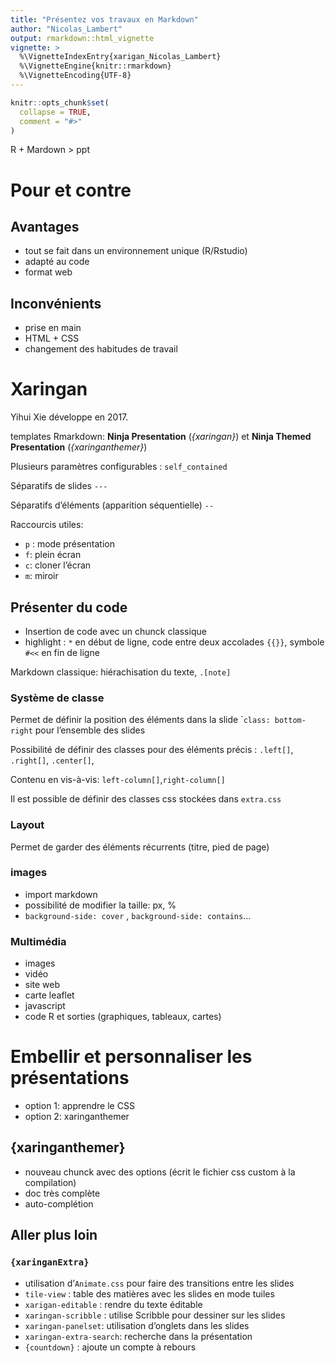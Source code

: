 ---
title: "Présentez vos travaux en Markdown"
author: "Nicolas_Lambert"
output: rmarkdown::html_vignette
vignette: >
  %\VignetteIndexEntry{xarigan_Nicolas_Lambert}
  %\VignetteEngine{knitr::rmarkdown}
  %\VignetteEncoding{UTF-8}
---

```{r, include = FALSE}
knitr::opts_chunk$set(
  collapse = TRUE,
  comment = "#>"
)
```


R + Mardown > ppt

# Pour et contre
## Avantages

- tout se fait dans un environnement unique (R/Rstudio)
- adapté au code
- format web

## Inconvénients
- prise en main
- HTML + CSS
- changement des habitudes de travail

# Xaringan

Yihui Xie développe en 2017.

templates Rmarkdown: **Ninja Presentation** (*{xaringan}*) et **Ninja Themed Presentation** (*{xaringanthemer}*)

Plusieurs paramètres configurables : `self_contained`

Séparatifs  de slides `---`

Séparatifs d'éléments (apparition séquentielle) `--`


Raccourcis utiles:

- `p` : mode présentation
- `f`: plein écran
- `c`: cloner l'écran
- `m`: miroir

## Présenter du code

- Insertion de code avec un chunck classique
- highlight : `*` en début de ligne, code entre deux accolades `{{}}`, symbole `#<<` en fin de ligne

Markdown classique: hiérachisation du texte, `.[note]`

### Système de classe

Permet de définir la position des éléments dans la slide ``class: bottom-right` pour l'ensemble des slides

Possibilité de définir des classes pour des éléments précis : `.left[]`, `.right[]`, `.center[]`, 

Contenu en vis-à-vis: `left-column[]`,`right-column[]`

Il est possible de définir des classes css stockées dans `extra.css`

### Layout
Permet de garder des éléments récurrents (titre, pied de page)

### images
- import markdown
- possibilité de modifier la taille: px, %
- `background-side: cover` , `background-side: contains`...

### Multimédia
- images
- vidéo
- site web
- carte leaflet
- javascript
- code R et sorties (graphiques, tableaux, cartes)

# Embellir et personnaliser les présentations
- option 1: apprendre le CSS
- option 2: xaringanthemer

## {xaringanthemer}
- nouveau chunck avec des options (écrit le fichier css custom à la compilation)
- doc très complète
- auto-complétion

## Aller plus loin 
### `{xaringanExtra}`
- utilisation d'`Animate.css` pour faire des transitions entre les slides
- `tile-view` : table des matières avec les slides en mode tuiles
- `xarigan-editable` : rendre du texte éditable
- `xaringan-scribble` : utilise Scribble pour dessiner sur les slides
- `xaringan-panelset`: utilisation d'onglets dans les slides
- `xaringan-extra-search`: recherche dans la présentation
- `{countdown}` : ajoute un compte à rebours


